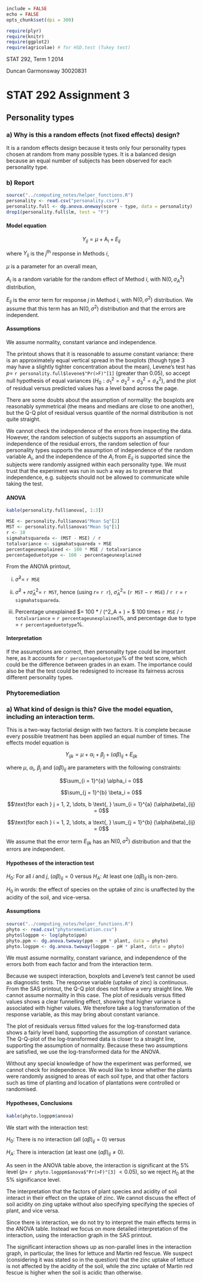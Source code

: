 ```r
include = FALSE
echo = FALSE
opts_chunk$set(dpi = 300)
```

```r
require(plyr)
require(knitr)
require(ggplot2)
require(agricolae) # for HSD.test (Tukey test)
```

STAT 292, Term 1 2014

Duncan Garmonsway 30020831

# STAT 292 Assignment 3

## Personality types

### a) Why is this a random effects (not fixed effects) design?

It is a random effects design because it tests only four personality types chosen at random from many possible types.  It is a balanced design because an equal number of subjects has been observed for each personality type.

### b) Report

```r
source("../computing_notes/helper_functions.R")
personality <- read.csv("personality.csv")
personality.full <- dg.anova.oneway(score ~ type, data = personality)
drop1(personality.full$lm, test = "F")
```

#### Model equation

$$Y_{ij} = \mu + \mathrm{A} _i + E_{ij}$$

where $Y_{ij}$ is the $j$^th^ response in Methods $i$, 

$\mu$ is a parameter for an overall mean,

$A_i$ is a random variable for the random effect of Method $i$, with $\mathrm{N}(0, \sigma^2_A)$ distribution,

$E_{ij}$ is the error term for response $j$ in Method $i$, with $\mathrm{N}(0, \sigma^2)$ distribution.  We assume that this term has an $\mathrm{N}(0, \sigma^2)$ distribution and that the errors are independent.

#### Assumptions

We assume normality, constant variance and independence.

The printout shows that it is reasonable to assume constant variance: there is an approximately equal vertical spread in the boxplots (though type 3 may have a slightly tighter concentration about the mean), Levene's test has $p =$ `r personality.full$levene$"Pr(>F)"[1]` (greater than 0.05), so accept null hypothesis of equal variances ($H_0: \sigma^2_1 = \sigma^2_2 = \sigma^2_3 = \sigma^2_4$), and the plot of residual versus predicted values has a level band across the page.

There are some doubts about the assumption of normality: the boxplots are reasonably symmetrical (the means and medians are close to one another), but the Q-Q plot of residual versus quantile of the normal distribution is not quite straight. 

We cannot check the independence of the errors from inspecting the data.  However, the random selection of subjects supports an assumption of independence of the residual errors, the random selection of four personality types supports the assumption of independence of the random variable $A_i$, and the independence of the $A_i$ from $E_{ij}$ is supported since the subjects were randomly assigned within each personality type.  We must trust that the experiment was run in such a way as to preserve that independence, e.g. subjects should not be allowed to communicate while taking the test.

#### ANOVA

```r
kable(personality.full$anova[, 1:3])
```

```r
MSE <- personality.full$anova$"Mean Sq"[2]
MST <- personality.full$anova$"Mean Sq"[1]
r <- 10
sigmahatsquareda <- (MST - MSE) / r
totalvariance <- sigmahatsquareda + MSE
percentageunexplained <- 100 * MSE / totalvariance
percentageduetotype <- 100 - percentageunexplained
```

From the ANOVA printout,

i. $\hat{\sigma}^2 =$ `r MSE`

ii. $\hat{\sigma}^2 + r\hat{\sigma}^2_A =$ `r MST`, hence (using $r =$ `r r`), $\hat{\sigma}^2_A =$ (`r MST` $-$ `r MSE`) / `r r` $=$ `r sigmahatsquareda`. 

iii. Percentage unexplained $= 100 * \text{MSE} / (\hat{\sigma}^2_A + \text{MSE}) = $ 100 times `r MSE` / `r totalvariance` = `r percentageunexplained`%, and percentage due to type $=$ `r percentageduetotype`%.

#### Interpretation

If the assumptions are correct, then personality type could be important here, as it accounts for `r percentageduetotype`% of the test score, which could be the difference between grades in an exam.  The importance could also be that the test could be redesigned to increase its fairness across different personality types.

### Phytoremediation

### a) What kind of design is this?  Give the model equation, including an interaction term.

This is a two-way factorial design with two factors.  It is complete because every possible treatment has been applied an equal number of times.  The effects model equation is

$$Y_{ijk} = \mu + \alpha _i + \beta _j + (\alpha\beta)_{ij} + E_{ijk}$$

where $\mu$, $\alpha _i$, $\beta _j$ and $(\alpha\beta)_{ij}$ are parameters with the following constraints:

$$\sum_{i = 1}^{a} \alpha_i = 0$$

$$\sum_{j = 1}^{b} \beta_i = 0$$

$$\text{for each } j = 1, 2, \dots, b \text{, } \sum_{i = 1}^{a} (\alpha\beta)_{ij} = 0$$

$$\text{for each } i = 1, 2, \dots, a \text{, } \sum_{j = 1}^{b} (\alpha\beta)_{ij} = 0$$

We assume that the error term $E_{ijk}$ has an $\mathrm{N}(0, \sigma^2)$ distribution and that the errors are independent.

#### Hypotheses of the interaction test

$H_0:$ For all $i$ and $j$, $(\alpha\beta)_{ij} = 0$ versus $H_A:$ At least one $(\alpha\beta)_{ij}$ is non-zero.

$H_0$ in words: the effect of species on the uptake of zinc is unaffected by the acidity of the soil, and vice-versa.

#### Assumptions

```r
source("../computing_notes/helper_functions.R")
phyto <- read.csv("phytoremediation.csv")
phyto$logppm <- log(phyto$ppm)
phyto.ppm <- dg.anova.twoway(ppm ~ pH * plant, data = phyto)
phyto.logppm <- dg.anova.twoway(logppm ~ pH * plant, data = phyto)
```

We must assume normality, constant variance, and independence of the errors both from each factor and from the interaction term.

Because we suspect interaction, boxplots and Levene's test cannot be used as diagnostic tests.  The response variable (uptake of zinc) is continuous.  From the SAS printout, the Q-Q plot does not follow a very straight line.  We cannot assume normality in this case.  The plot of residuals versus fitted values shows a clear funnelling effect, showing that higher variance is associated with higher values.  We therefore take a log transformation of the response variable, as this may bring about constant variance.

The plot of residuals versus fitted values for the log-transformed data shows a fairly level band, supporting the assumption of constant variance.  The Q-Q-plot of the log-transformed data is closer to a straight line, supporting the assumption of normality.  Because these two assumptions are satisfied, we use the log-transformed data for the ANOVA.

Without any special knowledge of how the experiment was performed, we cannot check for independence.  We would like to know whether the plants were randomly assigned to areas of each soil type, and that other factors such as time of planting and location of plantations were controlled or randomised.

#### Hypotheses, Conclusions

```r
kable(phyto.logppm$anova)
```

We start with the interaction test:

$H_0:$ There is no interaction (all $(\alpha\beta)_{ij} = 0$) versus 

$H_A:$ There is interaction (at least one $(\alpha\beta)_{ij} \neq 0$).

As seen in the ANOVA table above, the interaction is significant at the 5% level ($p =$ `r phyto.logppm$anova$"Pr(>F)"[3]` $< 0.05$), so we reject $H_0$ at the 5% significance level.

The interpretation that the factors of plant species and acidity of soil interact in their effect on the uptake of zinc.  We cannot discuss the effect of soil acidity on zing uptake without also specifying specifying the species of plant, and vice versa.

Since there is interaction, we do not try to interpret the main effects terms in the ANOVA table.  Instead we focus on more detailed interpretation of the interaction, using the interaction graph in the SAS printout.

The significant interaction shows up as non-parallel lines in the interaction graph, in particular, the lines for lettuce and Martin red fescue.  We suspect (considering it was stated so in the question) that the zinc uptake of lettuce is not affected by the acidity of the soil, while the zinc uptake of Martin red fescue is higher when the soil is acidic than otherwise.

